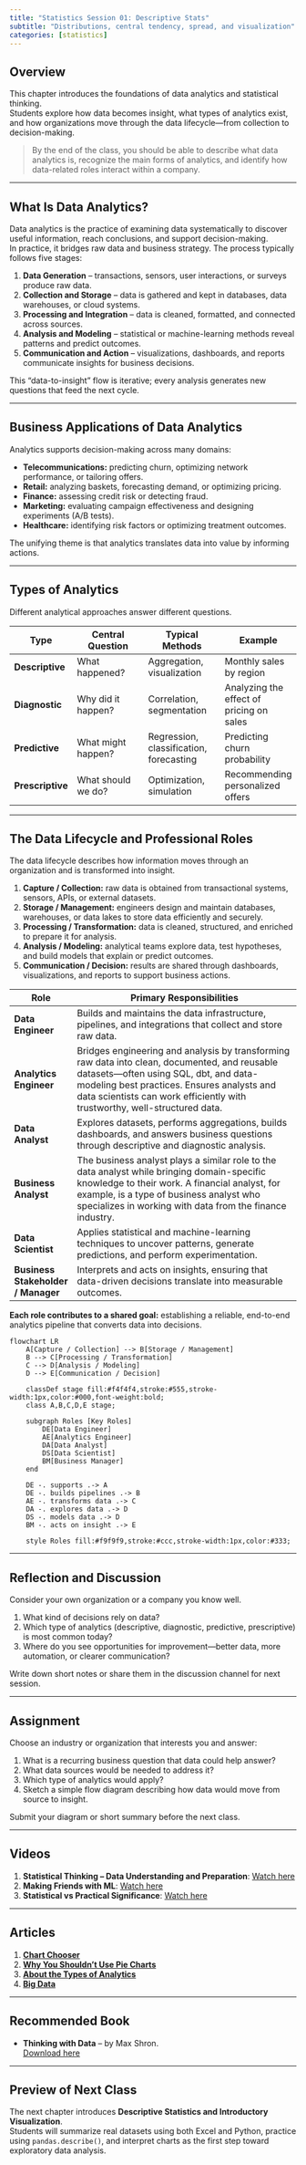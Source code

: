 ```yaml
---
title: "Statistics Session 01: Descriptive Stats"
subtitle: "Distributions, central tendency, spread, and visualization"
categories: [statistics]
---
```


## Overview

This chapter introduces the foundations of data analytics and statistical thinking.  
Students explore how data becomes insight, what types of analytics exist, and how organizations move through the data lifecycle—from collection to decision-making.  

>By the end of the class, you should be able to describe what data analytics is, recognize the main forms of analytics, and identify how data-related roles interact within a company.

---

## What Is Data Analytics?

Data analytics is the practice of examining data systematically to discover useful information, reach conclusions, and support decision-making.  
In practice, it bridges raw data and business strategy. The process typically follows five stages:

1. **Data Generation** – transactions, sensors, user interactions, or surveys produce raw data.  
2. **Collection and Storage** – data is gathered and kept in databases, data warehouses, or cloud systems.  
3. **Processing and Integration** – data is cleaned, formatted, and connected across sources.  
4. **Analysis and Modeling** – statistical or machine-learning methods reveal patterns and predict outcomes.  
5. **Communication and Action** – visualizations, dashboards, and reports communicate insights for business decisions.

This “data-to-insight” flow is iterative; every analysis generates new questions that feed the next cycle.

---

## Business Applications of Data Analytics

Analytics supports decision-making across many domains:

- **Telecommunications:** predicting churn, optimizing network performance, or tailoring offers.  
- **Retail:** analyzing baskets, forecasting demand, or optimizing pricing.  
- **Finance:** assessing credit risk or detecting fraud.  
- **Marketing:** evaluating campaign effectiveness and designing experiments (A/B tests).  
- **Healthcare:** identifying risk factors or optimizing treatment outcomes.

The unifying theme is that analytics translates data into value by informing actions.

---

## Types of Analytics

Different analytical approaches answer different questions.

| Type | Central Question | Typical Methods | Example |
|------|------------------|-----------------|----------|
| **Descriptive** | What happened? | Aggregation, visualization | Monthly sales by region |
| **Diagnostic** | Why did it happen? | Correlation, segmentation | Analyzing the effect of pricing on sales |
| **Predictive** | What might happen? | Regression, classification, forecasting | Predicting churn probability |
| **Prescriptive** | What should we do? | Optimization, simulation | Recommending personalized offers |


---

## The Data Lifecycle and Professional Roles

The data lifecycle describes how information moves through an organization and is transformed into insight.

1. **Capture / Collection:** raw data is obtained from transactional systems, sensors, APIs, or external datasets.  
2. **Storage / Management:** engineers design and maintain databases, warehouses, or data lakes to store data efficiently and securely.  
3. **Processing / Transformation:** data is cleaned, structured, and enriched to prepare it for analysis.  
4. **Analysis / Modeling:** analytical teams explore data, test hypotheses, and build models that explain or predict outcomes.  
5. **Communication / Decision:** results are shared through dashboards, visualizations, and reports to support business actions.

| Role | Primary Responsibilities |
|------|---------------------------|
| **Data Engineer** | Builds and maintains the data infrastructure, pipelines, and integrations that collect and store raw data. |
| **Analytics Engineer** | Bridges engineering and analysis by transforming raw data into clean, documented, and reusable datasets—often using SQL, dbt, and data-modeling best practices. Ensures analysts and data scientists can work efficiently with trustworthy, well-structured data. |
| **Data Analyst** | Explores datasets, performs aggregations, builds dashboards, and answers business questions through descriptive and diagnostic analysis. |
| **Business Analyst** | The business analyst plays a similar role to the data analyst while bringing domain-specific knowledge to their work. A financial analyst, for example, is a type of business analyst who specializes in working with data from the finance industry.|
| **Data Scientist** | Applies statistical and machine-learning techniques to uncover patterns, generate predictions, and perform experimentation. |
| **Business Stakeholder / Manager** | Interprets and acts on insights, ensuring that data-driven decisions translate into measurable outcomes. |

**Each role contributes to a shared goal:** establishing a reliable, end-to-end analytics pipeline that converts data into decisions.

<div style="width:100%; max-width:1000px; margin:auto;">


```mermaid
flowchart LR
    A[Capture / Collection] --> B[Storage / Management]
    B --> C[Processing / Transformation]
    C --> D[Analysis / Modeling]
    D --> E[Communication / Decision]

    classDef stage fill:#f4f4f4,stroke:#555,stroke-width:1px,color:#000,font-weight:bold;
    class A,B,C,D,E stage;

    subgraph Roles [Key Roles]
        DE[Data Engineer]
        AE[Analytics Engineer]
        DA[Data Analyst]
        DS[Data Scientist]
        BM[Business Manager]
    end

    DE -. supports .-> A
    DE -. builds pipelines .-> B
    AE -. transforms data .-> C
    DA -. explores data .-> D
    DS -. models data .-> D
    BM -. acts on insight .-> E

    style Roles fill:#f9f9f9,stroke:#ccc,stroke-width:1px,color:#333;
```
---

</div>

<!-- ## 5. ETL vs ELT -->

## Reflection and Discussion

Consider your own organization or a company you know well.

1. What kind of decisions rely on data?  
2. Which type of analytics (descriptive, diagnostic, predictive, prescriptive) is most common today?  
3. Where do you see opportunities for improvement—better data, more automation, or clearer communication?

Write down short notes or share them in the discussion channel for next session.

---

## Assignment

Choose an industry or organization that interests you and answer:

1. What is a recurring business question that data could help answer?  
2. What data sources would be needed to address it?  
3. Which type of analytics would apply?  
4. Sketch a simple flow diagram describing how data would move from source to insight.

Submit your diagram or short summary before the next class.

---

## Videos

1. **Statistical Thinking – Data Understanding and Preparation**: [Watch here](https://www.youtube.com/watch?v=OJt-k9h9pmk&list=PLRKtJ4IpxJpBxX2S9wXJUhB1_ha3ADFpF&ab_channel=CassieKozyrkov)  
2. **Making Friends with ML**: [Watch here](https://www.youtube.com/watch?v=lKXv19eRLZg&list=PLRKtJ4IpxJpDxl0NTvNYQWKCYzHNuy2xG&ab_channel=CassieKozyrkov)  
3. **Statistical vs Practical Significance**: [Watch here](https://www.youtube.com/watch?v=xYvWbELefjY&ab_channel=NNgroup)

---

## Articles

1. [**Chart Chooser**](https://public.tableau.com/app/profile/glowbyte.consulting/viz/ChartChooser_15550897459460/ChartChooser)  
2. [**Why You Shouldn’t Use Pie Charts**](https://medium.com/analytics-vidhya/dont-use-pie-charts-in-data-analysis-6c005723e657)  
3. [**About the Types of Analytics**](http://insightsoftware.com/blog/comparing-descriptive-predictive-prescriptive-and-diagnostic-analytics/)
4. [**Big Data**](https://www.zdnet.com/article/volume-velocity-and-variety-understanding-the-three-vs-of-big-data/)

---

## Recommended Book

- **Thinking with Data** – by Max Shron.  
  [Download here](https://drive.google.com/file/d/11pVUnfU6lklIrGNwh2nKxQKBPEerQd_u/view?usp=drive_link)

---

## Preview of Next Class

The next chapter introduces **Descriptive Statistics and Introductory Visualization**.  
Students will summarize real datasets using both Excel and Python, practice using `pandas.describe()`, and interpret charts as the first step toward exploratory data analysis.